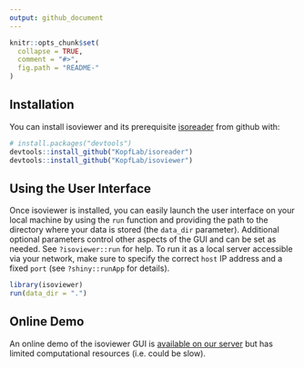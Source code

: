 ```yaml
---
output: github_document
---
```


<!-- README.md is generated from README.Rmd. Please edit that file -->

```r
knitr::opts_chunk$set(
  collapse = TRUE,
  comment = "#>",
  fig.path = "README-"
)
```

## Installation

You can install isoviewer and its prerequisite [isoreader](http://www.github.com/KopfLab/isoreader) from github with:

```r
# install.packages("devtools")
devtools::install_github("KopfLab/isoreader")
devtools::install_github("KopfLab/isoviewer")
```

## Using the User Interface

Once isoviewer is installed, you can easily launch the user interface on your local machine by using the `run` function and providing the path to the directory where your data is stored (the `data_dir` parameter). Additional optional parameters control other aspects of the GUI and can be set as needed. See `?isoviewer::run` for help. To run it as a local server accessible via your network, make sure to specify the correct `host` IP address and a fixed `port` (see `?shiny::runApp` for details).

```r
library(isoviewer)
run(data_dir = ".")
```

## Online Demo

An online demo of the isoviewer GUI is [available on our server](http://server.kopflab.com/shiny/apps/isoviewer/) but has limited computational resources (i.e. could be slow).

